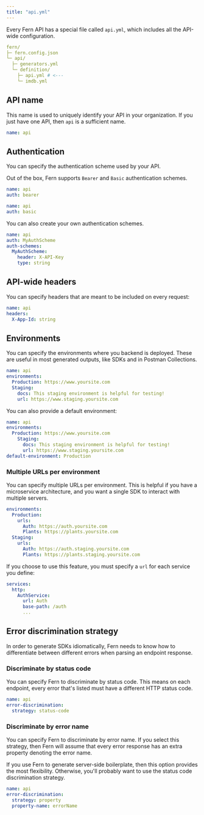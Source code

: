 ```yaml
---
title: "api.yml"
---
```


Every Fern API has a special file called `api.yml`, which includes all the API-wide configuration.

```yaml
fern/
├─ fern.config.json
└─ api/
  ├─ generators.yml
  └─ definition/
    ├─ api.yml # <---
    └─ imdb.yml
```

## API name

This name is used to uniquely identify your API in your organization. If you
just have one API, then `api` is a sufficient name.

```yaml api.yml
name: api
```

## Authentication

You can specify the authentication scheme used by your API.

Out of the box, Fern supports `Bearer` and `Basic` authentication schemes.

```yaml api.yml
name: api
auth: bearer
```

```yaml api.yml
name: api
auth: basic
```

You can also create your own authentication schemes.

```yaml api.yml
name: api
auth: MyAuthScheme
auth-schemes:
  MyAuthScheme:
    header: X-API-Key
    type: string
```

## API-wide headers

You can specify headers that are meant to be included on every request:

```yaml api.yml
name: api
headers:
  X-App-Id: string
```

## Environments

You can specify the environments where you backend is deployed. These are useful
in most generated outputs, like SDKs and in Postman Collections.

```yaml api.yml
name: api
environments:
  Production: https://www.yoursite.com
  Staging:
    docs: This staging environment is helpful for testing!
    url: https://www.staging.yoursite.com
```

You can also provide a default environment:

```yaml api.yml
name: api
environments:
  Production: https://www.yoursite.com
    Staging:
      docs: This staging environment is helpful for testing!
      url: https://www.staging.yoursite.com
default-environment: Production
```

### Multiple URLs per environment

You can specify multiple URLs per environment. This is helpful if you have a
microservice architecture, and you want a single SDK to interact with multiple
servers.

```yaml api.yml
environments:
  Production:
    urls:
      Auth: https://auth.yoursite.com
      Plants: https://plants.yoursite.com
  Staging:
    urls:
      Auth: https://auth.staging.yoursite.com
      Plants: https://plants.staging.yoursite.com
```

If you choose to use this feature, you must specify a `url` for each service you define:

```yaml auth.yml
services:
  http:
    AuthService:
      url: Auth
      base-path: /auth
      ...
```

## Error discrimination strategy

In order to generate SDKs idiomatically, Fern needs to know how to differentiate
between different errors when parsing an endpoint response.

### Discriminate by status code

You can specify Fern to discriminate by status code. This means on each
endpoint, every error that's listed must have a different HTTP status code.

```yaml api.yml
name: api
error-discrimination:
  strategy: status-code
```

### Discriminate by error name

You can specify Fern to discriminate by error name. If you select this strategy,
then Fern will assume that every error response has an extra property denoting
the error name.

If you use Fern to generate server-side boilerplate, then this option provides
the most flexibility. Otherwise, you'll probably want to use the status code
discrimination strategy.

```yaml api.yml
name: api
error-discrimination:
  strategy: property
  property-name: errorName
```
